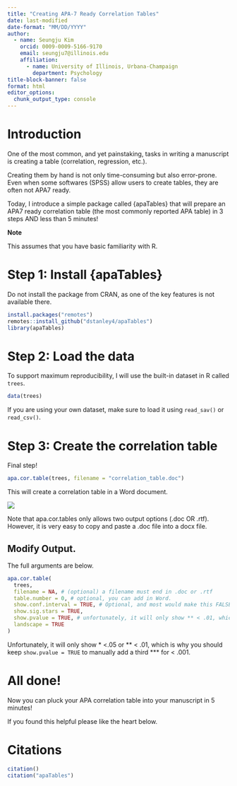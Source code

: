 ```yaml
---
title: "Creating APA-7 Ready Correlation Tables"
date: last-modified
date-format: "MM/DD/YYYY"
author:
  - name: Seungju Kim
    orcid: 0009-0009-5166-9170
    email: seungju7@illinois.edu
    affiliation: 
      - name: University of Illinois, Urbana-Champaign
        department: Psychology
title-block-banner: false
format: html
editor_options: 
  chunk_output_type: console
---
```


# Introduction

One of the most common, and yet painstaking, tasks in writing a manuscript is creating a table (correlation, regression, etc.).

Creating them by hand is not only time-consuming but also error-prone. Even when some softwares (SPSS) allow users to create tables, they are often not APA7 ready.

Today, I introduce a simple package called {apaTables} that will prepare an APA7 ready correlation table (the most commonly reported APA table) in 3 steps AND less than 5 minutes!

**Note**

This assumes that you have basic familiarity with R.

# Step 1: Install {apaTables}

Do not install the package from CRAN, as one of the key features is not available there.

```r
install.packages("remotes")
remotes::install_github("dstanley4/apaTables")
library(apaTables)
```

# Step 2: Load the data

To support maximum reproducibility, I will use the built-in dataset in R called `trees`.

```r
data(trees)
```

::: callout-tip
If you are using your own dataset, make sure to load it using `read_sav()` or `read_csv()`.
:::

# Step 3: Create the correlation table

Final step!

```r
apa.cor.table(trees, filename = "correlation_table.doc")
```

This will create a correlation table in a Word document.

![](word_doc_cor.png)

::: callout-warning
Note that apa.cor.tables only allows two output options (.doc OR .rtf). However, it is very easy to copy and paste a .doc file into a docx file.
:::

## Modify Output.

The full arguments are below.

```r
apa.cor.table(
  trees,
  filename = NA, # (optional) a filename must end in .doc or .rtf
  table.number = 0, # optional, you can add in Word.
  show.conf.interval = TRUE, # Optional, and most would make this FALSE.
  show.sig.stars = TRUE,
  show.pvalue = TRUE, # unfortunately, it will only show ** < .01, which is why you should keep this TRUE to add a third *** for < .001.
  landscape = TRUE
)
```

::: callout-important
Unfortunately, it will only show \* \<.05 or \*\* \< .01, which is why you should keep `show.pvalue = TRUE` to manually add a third \*\*\* for \< .001.
:::

# All done!

Now you can pluck your APA correlation table into your manuscript in 5 minutes!

If you found this helpful please like the heart below.

# Citations

```r
citation()
citation("apaTables")
```
